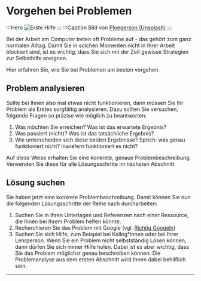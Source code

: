 # Vorgehen bei Problemen
:::Hero
![Erste Hilfe](./img/erste-hilfe.jpeg)
:::
:::Caption
Bild von <a href="https://unsplash.com/photos/orange-erste-hilfe-med-kit-j-ped4HD32Q?utm_content=creditCopyText&utm_medium=referral&utm_source=unsplash">Ploegerson (Unsplash)</a>
:::

Bei der Arbeit am Computer treten oft Probleme auf - das gehört zum ganz normalen Alltag. Damit Sie in solchen Momenten nicht in Ihrer Arbeit blockiert sind, ist es wichtig, dass Sie sich mit der Zeit gewisse Strategien zur Selbsthilfe aneignen.

Hier erfahren Sie, wie Sie bei Problemen am besten vorgehen.

## Problem analysieren
Sollte bei Ihnen also mal etwas nicht funktionieren, dann müssen Sie Ihr Problem als Erstes sorgfältig analysieren. Dazu sollten Sie versuchen, folgende Fragen so präzise wie möglich zu beantworten:

1. Was möchten Sie erreichen? Was ist das erwartete Ergebnis?
2. Was passiert (nicht)? Was ist das tatsächliche Ergebnis?
3. Wie unterscheiden sich diese beiden Ergebnisse? Sprich: was genau funktioniert nicht? Inwiefern funktioniert es nicht?

Auf diese Weise erhalten Sie eine konkrete, genaue Problembeschreibung. Verwenden Sie diese für alle Lösungsschritte im nächsten Abschnitt.

## Lösung suchen
Sie haben jetzt eine konkrete Problembeschreibung. Damit können Sie nun die folgenden Lösungsschritte der Reihe nach durcharbeiten:

1. Suchen Sie in Ihren Unterlagen und Referenzen nach einer Ressource, die Ihnen bei Ihrem Problem helfen könnte.
2. Recherchieren Sie das Problem mit Google (vgl. [Richtig Googeln](Suchmaschinen#richtig-googlen))
3. Suchen Sie sich Hilfe, zum Beispiel bei Kolleg*innen oder bei Ihrer Lehrperson. Wenn Sie ein Problem nicht selbstständig Lösen können, dann dürfen Sie sich immer Hilfe holen. Dabei ist es aber wichtig, dass Sie das Problem möglichst genau beschreiben können. Die Problemanalyse aus dem ersten Abschnitt wird Ihnen dabei behilflich sein.

---
